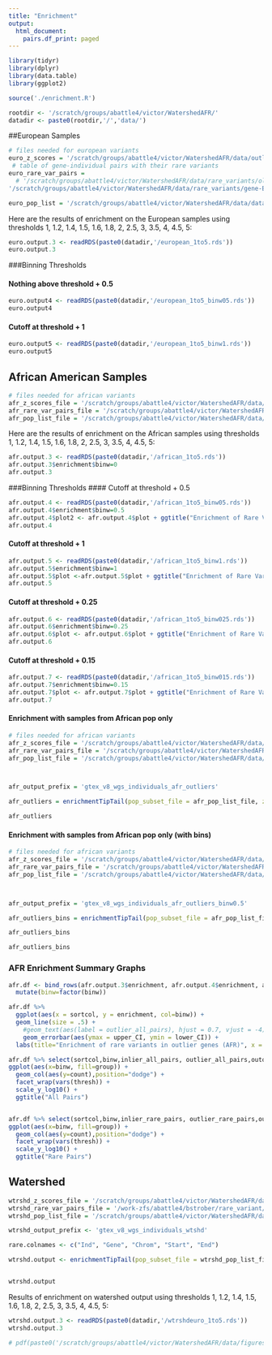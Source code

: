```yaml
---
title: "Enrichment"
output:
  html_document:
    pairs.df_print: paged
---
```



```r
library(tidyr)
library(dplyr)
library(data.table)
library(ggplot2)

source('./enrichment.R')

rootdir <- '/scratch/groups/abattle4/victor/WatershedAFR/'
datadir <- paste0(rootdir,'/','data/')

```
##European Samples

```r
# files needed for european variants
euro_z_scores = '/scratch/groups/abattle4/victor/WatershedAFR/data/outlier_calling/gtexV8.outlier.controls.v8ciseQTLs.globalOutliers.removed.medz.txt'
 # table of gene-individual pairs with their rare variants
euro_rare_var_pairs =
  # '/scratch/groups/abattle4/victor/WatershedAFR/data/rare_variants/old/gene-EUR-rv.txt' # table of gene-individual pairs with their rare variants
'/scratch/groups/abattle4/victor/WatershedAFR/data/rare_variants/gene-EUR-rv.txt'

euro_pop_list = '/scratch/groups/abattle4/victor/WatershedAFR/data/data_prep/gtex_v8_wgs_individuals_EUR.txt'  #list of samples from the desired population

```


Here are the results of enrichment on the European samples using thresholds 1, 1.2, 1.4, 1.5, 1.6, 1.8, 2, 2.5, 3, 3.5, 4, 4.5, 5:
```r

euro.output.3 <- readRDS(paste0(datadir,'/european_1to5.rds'))
euro.output.3
```


###Binning Thresholds

#### Nothing above threshold + 0.5
```r

euro.output4 <- readRDS(paste0(datadir,'/european_1to5_binw05.rds'))
euro.output4

```

#### Cutoff at threshold + 1
```r
euro.output5 <- readRDS(paste0(datadir,'/european_1to5_binw1.rds'))
euro.output5
```



## African American Samples
```r
# files needed for african variants
afr_z_scores_file = '/scratch/groups/abattle4/victor/WatershedAFR/data/outlier_calling/gtexV8.outlier.controls.v8ciseQTLs.globalOutliers.removed.medz.txt'
afr_rare_var_pairs_file = '/scratch/groups/abattle4/victor/WatershedAFR/data/rare_variants/gene-AFR-rv.txt' # table of gene-individual pairs with their rare variants
afr_pop_list_file = '/scratch/groups/abattle4/victor/WatershedAFR/data/data_prep/gtex_v8_wgs_individuals_AFR.txt'
```

Here are the results of enrichment on the African samples using thresholds 1, 1.2, 1.4, 1.5, 1.6, 1.8, 2, 2.5, 3, 3.5, 4, 4.5, 5:

```r

afr.output.3 <- readRDS(paste0(datadir,'/african_1to5.rds'))
afr.output.3$enrichment$binw=0
afr.output.3

```


###Binning Thresholds
#### Cutoff at threshold + 0.5
```r
afr.output.4 <- readRDS(paste0(datadir,'/african_1to5_binw05.rds'))
afr.output.4$enrichment$binw=0.5
afr.output.4$plot2 <- afr.output.4$plot + ggtitle("Enrichment of Rare Variants in Outlier Genes -- African (bw=0.5)")
afr.output.4

```

#### Cutoff at threshold + 1
```r
afr.output.5 <- readRDS(paste0(datadir,'/african_1to5_binw1.rds'))
afr.output.5$enrichment$binw=1
afr.output.5$plot <-afr.output.5$plot + ggtitle("Enrichment of Rare Variants in Outlier Genes -- African (bw=1)")
afr.output.5

```


#### Cutoff at threshold + 0.25
```r
afr.output.6 <- readRDS(paste0(datadir,'/african_1to5_binw025.rds'))
afr.output.6$enrichment$binw=0.25
afr.output.6$plot <- afr.output.6$plot + ggtitle("Enrichment of Rare Variants in Outlier Genes -- African (bw=0.25)")
afr.output.6

```

#### Cutoff at threshold + 0.15
```r
afr.output.7 <- readRDS(paste0(datadir,'/african_1to5_binw015.rds'))
afr.output.7$enrichment$binw=0.15
afr.output.7$plot <- afr.output.7$plot + ggtitle("Enrichment of Rare Variants in Outlier Genes -- African (bw=0.15)")
afr.output.7

```

#### Enrichment with samples from African pop only

```r
# files needed for african variants
afr_z_scores_file = '/scratch/groups/abattle4/victor/WatershedAFR/data/outlier_calling/test/gtexV8.AFR.outlier.controls.v8ciseQTLs_globalOutliersRemoved.txt'
afr_rare_var_pairs_file = '/scratch/groups/abattle4/victor/WatershedAFR/data/rare_variants_pop_outliers/gene-AFR-rv.txt' # table of gene-individual pairs with their rare variants
afr_pop_list_file = '/scratch/groups/abattle4/victor/WatershedAFR/data/data_prep/gtex_v8_wgs_individuals_AFR.txt'



afr_output_prefix = 'gtex_v8_wgs_individuals_afr_outliers'

afr_outliers = enrichmentTipTail(pop_subset_file = afr_pop_list_file, z_scores_file = afr_z_scores_file, rare_var_pairs_file = afr_rare_var_pairs_file, output_dir = datadir, title.mod.pop = "African Outliers", output_prefix = afr_output_prefix)

afr_outliers
```


#### Enrichment with samples from African pop only (with bins)
```r
# files needed for african variants
afr_z_scores_file = '/scratch/groups/abattle4/victor/WatershedAFR/data/outlier_calling/test/gtexV8.AFR.outlier.controls.v8ciseQTLs_globalOutliersRemoved.txt'
afr_rare_var_pairs_file = '/scratch/groups/abattle4/victor/WatershedAFR/data/rare_variants_pop_outliers/gene-AFR-rv.txt' # table of gene-individual pairs with their rare variants
afr_pop_list_file = '/scratch/groups/abattle4/victor/WatershedAFR/data/data_prep/gtex_v8_wgs_individuals_AFR.txt'



afr_output_prefix = 'gtex_v8_wgs_individuals_afr_outliers_binw0.5'

afr_outliers_bins = enrichmentTipTail(pop_subset_file = afr_pop_list_file, z_scores_file = afr_z_scores_file, rare_var_pairs_file = afr_rare_var_pairs_file, outlier_bin_width=0.5, output_dir = datadir, title.mod.pop = "African Outliers", output_prefix = afr_output_prefix)

afr_outliers_bins
```

```r
afr_outliers_bins
```

### AFR Enrichment Summary Graphs

```r
afr.df <- bind_rows(afr.output.3$enrichment, afr.output.4$enrichment, afr.output.5$enrichment, afr.output.6$enrichment, afr.output.7$enrichment) %>%
  mutate(binw=factor(binw))

afr.df %>%
  ggplot(aes(x = sortcol, y = enrichment, col=binw)) +
  geom_line(size = .5) + 
    #geom_text(aes(label = outlier_all_pairs), hjust = 0.7, vjust = -4) + 
    geom_errorbar(aes(ymax = upper_CI, ymin = lower_CI)) + 
  labs(title="Enrichment of rare variants in outlier genes (AFR)", x = "Z-score threshold")

afr.df %>% select(sortcol,binw,inlier_all_pairs, outlier_all_pairs,outofbounds_all_pairs, thresh) %>% pivot_longer(!c(sortcol,thresh,binw), values_drop_na=TRUE, names_to="group", values_to="count") %>%
ggplot(aes(x=binw, fill=group)) +
  geom_col(aes(y=count),position="dodge") +
  facet_wrap(vars(thresh)) +
  scale_y_log10() +
  ggtitle("All Pairs")


afr.df %>% select(sortcol,binw,inlier_rare_pairs, outlier_rare_pairs,outofbounds_rare_pairs, thresh) %>% pivot_longer(!c(sortcol,thresh,binw), values_drop_na=TRUE, names_to="group", values_to="count") %>%
ggplot(aes(x=binw, fill=group)) +
  geom_col(aes(y=count),position="dodge") +
  facet_wrap(vars(thresh)) +
  scale_y_log10() +
  ggtitle("Rare Pairs")
```





## Watershed 
```r
wtrshd_z_scores_file = '/scratch/groups/abattle4/victor/WatershedAFR/data/outlier_calling/gtexV8.outlier.controls.v8ciseQTLs.globalOutliers.removed.medz.txt'
wtrshd_rare_var_pairs_file = '/work-zfs/abattle4/bstrober/rare_variant/gtex_v8/splicing/input_data/variant_calls/all_rare_variants_SNPs_10kb_genebody.txt' # table of gene-individual pairs with their rare variants
wtrshd_pop_list_file = '/scratch/groups/abattle4/victor/WatershedAFR/data/data_prep/gtex_v8_wgs_individuals_EUR.txt'

```


```r
wtrshd_output_prefix <- 'gtex_v8_wgs_individuals_wtshd'

rare.colnames <- c("Ind", "Gene", "Chrom", "Start", "End")

wtrshd.output <- enrichmentTipTail(pop_subset_file = wtrshd_pop_list_file, z_scores_file = wtrshd_z_scores_file, rare_var_pairs_file = wtrshd_rare_var_pairs_file, output_dir = datadir, title.mod.pop = "Watershed European", output_prefix = wtrshd_output_prefix, col.names = rare.colnames)


wtrshd.output


```

Results of enrichment on watershed output using thresholds 1, 1.2, 1.4, 1.5, 1.6, 1.8, 2, 2.5, 3, 3.5, 4, 4.5, 5:
```r

wtrshd.output.3 <- readRDS(paste0(datadir,'/wtrshdeuro_1to5.rds'))
wtrshd.output.3

```

```r
# pdf(paste0('/scratch/groups/abattle4/victor/WatershedAFR/data/figures','/enrichment_eur.pdf'))
```
